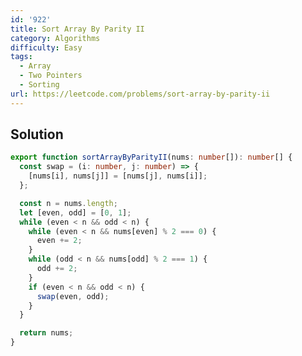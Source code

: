 ```yaml
---
id: '922'
title: Sort Array By Parity II
category: Algorithms
difficulty: Easy
tags:
  - Array
  - Two Pointers
  - Sorting
url: https://leetcode.com/problems/sort-array-by-parity-ii
---
```


## Solution

```typescript filename="solution.ts" copy
export function sortArrayByParityII(nums: number[]): number[] {
  const swap = (i: number, j: number) => {
    [nums[i], nums[j]] = [nums[j], nums[i]];
  };

  const n = nums.length;
  let [even, odd] = [0, 1];
  while (even < n && odd < n) {
    while (even < n && nums[even] % 2 === 0) {
      even += 2;
    }
    while (odd < n && nums[odd] % 2 === 1) {
      odd += 2;
    }
    if (even < n && odd < n) {
      swap(even, odd);
    }
  }

  return nums;
}
```
